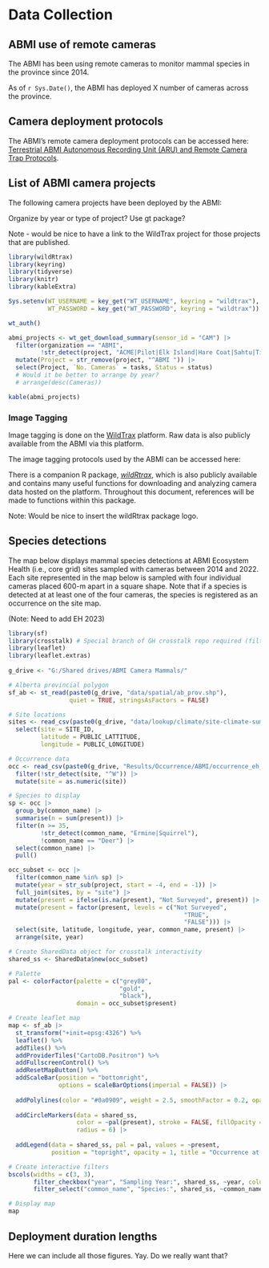 # Data Collection

## ABMI use of remote cameras

The ABMI has been using remote cameras to monitor mammal species in the province since 2014. 

As of `r Sys.Date()`, the ABMI has deployed X number of cameras across the province. 

## Camera deployment protocols

The ABMI's remote camera deployment protocols can be accessed here: [Terrestrial ABMI Autonomous Recording Unit (ARU) and Remote Camera Trap Protocols](https://abmi.ca/home/publications/551-600/599).

## List of ABMI camera projects

The following camera projects have been deployed by the ABMI:

Organize by year or type of project? Use gt package?

Note - would be nice to have a link to the WildTrax project for those projects that are published.

```r

library(wildRtrax)
library(keyring)
library(tidyverse)
library(knitr)
library(kableExtra)

Sys.setenv(WT_USERNAME = key_get("WT_USERNAME", keyring = "wildtrax"),
           WT_PASSWORD = key_get("WT_PASSWORD", keyring = "wildtrax"))

wt_auth()

abmi_projects <- wt_get_download_summary(sensor_id = "CAM") |>
  filter(organization == "ABMI",
         !str_detect(project, "ACME|Pilot|Elk Island|Hare Coat|Sahtu|Ticks|Compression|wildRtrax|first|Lemming|Zoo")) |>
  mutate(Project = str_remove(project, "^ABMI ")) |>
  select(Project, `No. Cameras` = tasks, Status = status)
  # Would it be better to arrange by year?
  # arrange(desc(Cameras))

kable(abmi_projects)

```


### Image Tagging

Image tagging is done on the [WildTrax](https://wildtrax.ca/about/) platform. Raw data is also publicly available from the ABMI via this platform.

The image tagging protocols used by the ABMI can be accessed here: 

There is a companion R package, [*wildRtrax*](https://abbiodiversity.github.io/wildRtrax/), which is also publicly available and contains many useful functions for downloading and analyzing camera data hosted on the platform. Throughout this document, references will be made to functions within this package.

Note: Would be nice to insert the wildRtrax package logo. 

## Species detections

The map below displays mammal species detections at ABMI Ecosystem Health (i.e., core grid) sites sampled with cameras between 2014 and 2022. Each site represented in the map below is sampled with four individual cameras placed 600-m apart in a square shape. Note that if a species is detected at at least one of the four cameras, the species is registered as an occurrence on the site map.   

(Note: Need to add EH 2023)

```r

library(sf)
library(crosstalk) # Special branch of GH crosstalk repo required (filter-select-default)
library(leaflet)
library(leaflet.extras)
 
g_drive <- "G:/Shared drives/ABMI Camera Mammals/"

# Alberta provincial polygon
sf_ab <- st_read(paste0(g_drive, "data/spatial/ab_prov.shp"),
                 quiet = TRUE, stringsAsFactors = FALSE)

# Site locations
sites <- read_csv(paste0(g_drive, "data/lookup/climate/site-climate-summary_v2020.csv")) |>
  select(site = SITE_ID,
         latitude = PUBLIC_LATTITUDE,
         longitude = PUBLIC_LONGITUDE)

# Occurrence data
occ <- read_csv(paste0(g_drive, "Results/Occurrence/ABMI/occurrence_eh_site_2023-01-23.csv")) |>
  filter(!str_detect(site, "^W")) |>
  mutate(site = as.numeric(site))

# Species to display
sp <- occ |>
  group_by(common_name) |>
  summarise(n = sum(present)) |>
  filter(n >= 35,
         !str_detect(common_name, "Ermine|Squirrel"),
         !common_name == "Deer") |>
  select(common_name) |>
  pull()

occ_subset <- occ |>
  filter(common_name %in% sp) |>
  mutate(year = str_sub(project, start = -4, end = -1)) |>
  full_join(sites, by = "site") |>
  mutate(present = ifelse(is.na(present), "Not Surveyed", present)) |>
  mutate(present = factor(present, levels = c("Not Surveyed",
                                                 "TRUE",
                                                 "FALSE"))) |>
  select(site, latitude, longitude, year, common_name, present) |>
  arrange(site, year)

# Create SharedData object for crosstalk interactivity
shared_ss <- SharedData$new(occ_subset)

# Palette
pal <- colorFactor(palette = c("grey80",
                               "gold",
                               "black"),
                   domain = occ_subset$present)

# Create leaflet map
map <- sf_ab |>
  st_transform("+init=epsg:4326") %>%
  leaflet() %>%
  addTiles() %>%
  addProviderTiles("CartoDB.Positron") %>%
  addFullscreenControl() %>%
  addResetMapButton() %>%
  addScaleBar(position = "bottomright", 
              options = scaleBarOptions(imperial = FALSE)) |>
  
  addPolylines(color = "#0a0909", weight = 2.5, smoothFactor = 0.2, opacity = 3, fill = FALSE) |>
  
  addCircleMarkers(data = shared_ss,
                   color = ~pal(present), stroke = FALSE, fillOpacity = 1,
                   radius = 6) |>
  
  addLegend(data = shared_ss, pal = pal, values = ~present,
            position = "topright", opacity = 1, title = "Occurrence at Site:")

```

```r

# Create interactive filters
bscols(widths = c(3, 3),
       filter_checkbox("year", "Sampling Year:", shared_ss, ~year, columns = 2),
       filter_select("common_name", "Species:", shared_ss, ~common_name, multiple = FALSE, selected = "Badger"))

# Display map
map

```

## Deployment duration lengths

Here we can include all those figures. Yay. Do we really want that?





